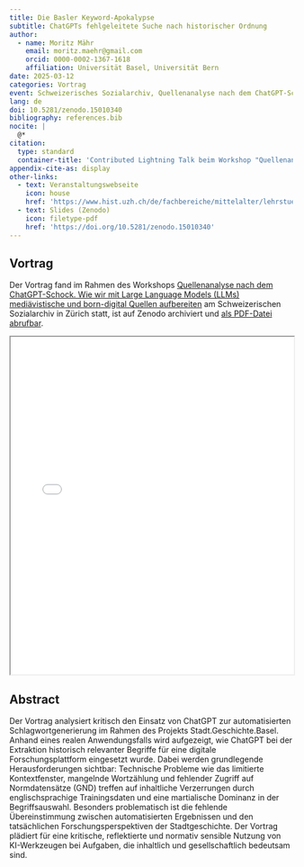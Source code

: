 ```yaml
---
title: Die Basler Keyword-Apokalypse
subtitle: ChatGPTs fehlgeleitete Suche nach historischer Ordnung
author:
  - name: Moritz Mähr
    email: moritz.maehr@gmail.com
    orcid: 0000-0002-1367-1618
    affiliation: Universität Basel, Universität Bern
date: 2025-03-12
categories: Vortrag
event: Schweizerisches Sozialarchiv, Quellenanalyse nach dem ChatGPT-Schock
lang: de
doi: 10.5281/zenodo.15010340
bibliography: references.bib
nocite: |
  @*
citation:
  type: standard
  container-title: 'Contributed Lightning Talk beim Workshop "Quellenanalyse nach dem ChatGPT-Schock. Wie wir mit Large Language Models (LLMs) mediävistische und born-digital Quellen aufbereiten"'
appendix-cite-as: display
other-links:
  - text: Veranstaltungswebseite
    icon: house
    href: 'https://www.hist.uzh.ch/de/fachbereiche/mittelalter/lehrstuehle/teuscher/forschung/projekte/PATT/Workshop-Quellenanalyse-nach-dem-ChatGPT-Schock.html'
  - text: Slides (Zenodo)
    icon: filetype-pdf
    href: 'https://doi.org/10.5281/zenodo.15010340'
---
```


## Vortrag

Der Vortrag fand im Rahmen des Workshops [Quellenanalyse nach dem ChatGPT-Schock. Wie wir mit Large Language Models (LLMs) mediävistische und born-digital Quellen aufbereiten](https://www.hist.uzh.ch/de/fachbereiche/mittelalter/lehrstuehle/teuscher/forschung/projekte/PATT/Workshop-Quellenanalyse-nach-dem-ChatGPT-Schock.html) am Schweizerischen Sozialarchiv in Zürich statt, ist auf Zenodo archiviert und [als PDF-Datei abrufbar](https://doi.org/10.5281/zenodo.15010340).

::: {.callout-tip title="Präsentation anzeigen" icon="false" collapse="true"}
<iframe src="/assets/files/20250312-Moritz_Maehr-Schlagwortapokalypse.pdf" width="100%" height="600px" loading="lazy" allowfullscreen title="Die Basler Keyword-Apokalypse: ChatGPTs fehlgeleitete Suche nach historischer Ordnung">

This browser does not support PDFs. Please download the PDF <a href="/assets/files/20250312-Moritz_Maehr-Schlagwortapokalypse.pdf">download the PDF</a> to view it.

</iframe>
:::

## Abstract

Der Vortrag analysiert kritisch den Einsatz von ChatGPT zur automatisierten Schlagwortgenerierung im Rahmen des Projekts Stadt.Geschichte.Basel. Anhand eines realen Anwendungsfalls wird aufgezeigt, wie ChatGPT bei der Extraktion historisch relevanter Begriffe für eine digitale Forschungsplattform eingesetzt wurde. Dabei werden grundlegende Herausforderungen sichtbar: Technische Probleme wie das limitierte Kontextfenster, mangelnde Wortzählung und fehlender Zugriff auf Normdatensätze (GND) treffen auf inhaltliche Verzerrungen durch englischsprachige Trainingsdaten und eine martialische Dominanz in der Begriffsauswahl. Besonders problematisch ist die fehlende Übereinstimmung zwischen automatisierten Ergebnissen und den tatsächlichen Forschungsperspektiven der Stadtgeschichte. Der Vortrag plädiert für eine kritische, reflektierte und normativ sensible Nutzung von KI-Werkzeugen bei Aufgaben, die inhaltlich und gesellschaftlich bedeutsam sind.